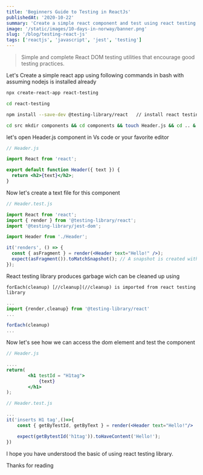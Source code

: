 ```yaml
---
title: 'Beginners Guide to Testing in ReactJs'
publishedAt: '2020-10-22'
summary: 'Create a simple react component and test using react testing library'
image: '/static/images/10-days-in-norway/banner.png'
slug: '/blog/testing-react-js'
tags: ['reactjs', 'javascript', 'jest', 'testing']
---
```


> Simple and complete React DOM testing utilities that encourage good testing practices.

Let's Create a simple react app using following commands in bash with assuming nodejs is installed already

```bash
npx create-react-app react-testing

cd react-testing

npm install --save-dev @testing-library/react   // install react testing library which comes with jest-dom to access dom contents while testing

cd src mkdir components && cd components && touch Header.js && cd .. & cd ..
```

let's open Header.js component in Vs code or your favorite editor

```jsx
// Header.js

import React from 'react';

export default function Header({ text }) {
  return <h2>{text}</h2>;
}
```

Now let's create a text file for this component

```jsx
// Header.test.js

import React from 'react';
import { render } from '@testing-library/react';
import '@testing-library/jest-dom';

import Header from './Header';

it('renders', () => {
  const { asFragment } = render(<Header text="Hello!" />);
  expect(asFragment()).toMatchSnapshot(); // A snapshot is created with which it will compare the HTML generated
});
```

React testing library produces garbage wich can be cleaned up using

`forEach(cleanup) [//cleanup](//cleanup) is imported from react testing library`

```jsx
...
import {render,cleanup} from '@testing-library/react'
...

forEach(cleanup)
...
```

Now let's see how we can access the dom element and test the component

```jsx
// Header.js

....
return(
		<h1 testId = "H1tag">
			{text}
		</h1>
);

```

```jsx
// Header.test.js

...
it('inserts H1 tag',()=>{
	const { getByTestId, getByText } = render(<Header text="Hello!"/>

	expect(getBytestId('h1tag')).toHaveContent('Hello!');
})
```

I hope you have understood the basic of using react testing library.

Thanks for reading
